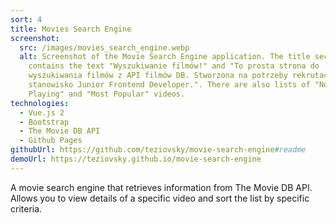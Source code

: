 ```yaml
---
sort: 4
title: Movies Search Engine
screenshot:
  src: /images/movies_search_engine.webp
  alt: Screenshot of the Movie Search Engine application. The title section
    contains the text "Wyszukiwanie filmów!" and "To prosta strona do
    wyszukiwania filmów z API filmów DB. Stworzona na potrzeby rekrutacji na
    stanowisko Junior Frontend Developer.". There are also lists of "Now
    Playing" and "Most Popular" videos.
technologies:
  - Vue.js 2
  - Bootstrap
  - The Movie DB API
  - Github Pages
githubUrl: https://github.com/teziovsky/movie-search-engine#readme
demoUrl: https://teziovsky.github.io/movie-search-engine
---
```


A movie search engine that retrieves information from The Movie DB API. Allows you to view details of a specific video and sort the list by specific criteria.
